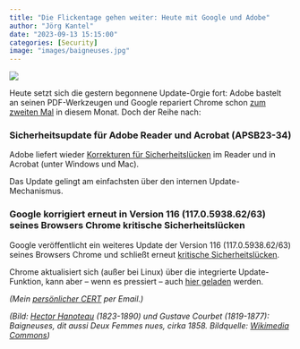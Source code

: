 ```yaml
---
title: "Die Flickentage gehen weiter: Heute mit Google und Adobe"
author: "Jörg Kantel"
date: "2023-09-13 15:15:00"
categories: [Security]
image: "images/baigneuses.jpg"
---
```


[![](images/baigneuses-b.jpg)](https://pbs.twimg.com/media/CT3eCeaU8AAE0do?format=jpg&name=medium)

Heute setzt sich die gestern begonnene Update-Orgie fort: Adobe bastelt an seinen PDF-Werkzeugen und Google repariert Chrome schon [zum zweiten Mal](https://kantel.github.io/posts/2023090601_chrome_update/) in diesem Monat. Doch der Reihe nach:

### Sicherheitsupdate für Adobe Reader und Acrobat (APSB23-34)

Adobe liefert wieder [Korrekturen für Sicherheitslücken](https://helpx.adobe.com/security/products/acrobat/apsb23-34.html) im Reader und in Acrobat (unter Windows und Mac).

Das Update gelingt am einfachsten über den internen Update-Mechanismus.

### Google korrigiert erneut in Version 116 (117.0.5938.62/63) seines Browsers Chrome kritische Sicherheitslücken

Google veröffentlicht ein weiteres Update der Version 116 (117.0.5938.62/63) seines Browsers Chrome und schließt erneut [kritische Sicherheitslücken](https://chromereleases.googleblog.com/2023/09/stable-channel-update-for-desktop_12.html).

Chrome aktualisiert sich (außer bei Linux) über die integrierte Update-Funktion, kann aber -- wenn es pressiert -- auch [hier geladen](https://www.google.com/intl/de/chrome/browser/) werden.

*(Mein [persönlicher CERT](http://www.gwdg.de/~mreiman1/) per Email.)*

*(Bild: [Hector Hanoteau](https://de.wikipedia.org/wiki/Hector_Hanoteau) (1823-1890) und Gustave Courbet (1819-1877): Baigneuses, dit aussi Deux Femmes nues, cirka 1858. Bildquelle: [Wikimedia Commons](https://en.wikipedia.org/wiki/File:Hector_Hanoteau_and_Gustave_Courbet,_1858,_Bathers_or_Two_Nude_Women.jpg))*